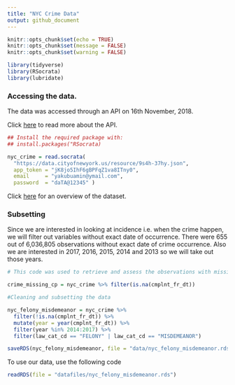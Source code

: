 ```yaml
---
title: "NYC Crime Data"
output: github_document
---
```


```r
knitr::opts_chunk$set(echo = TRUE)
knitr::opts_chunk$set(message = FALSE)
knitr::opts_chunk$set(warning = FALSE)
```

```r
library(tidyverse)
library(RSocrata)
library(lubridate)
```

### Accessing the data. 

The data was accessed through an API on 16th November, 2018.

Click [here](https://dev.socrata.com/consumers/getting-started.html) to read more about the API. 

```r
## Install the required package with:
## install.packages("RSocrata)

nyc_crime = read.socrata(
  "https://data.cityofnewyork.us/resource/9s4h-37hy.json",
  app_token = "jK8jo5IhF6gBPFqZ1va8ITny0",
  email     = "yakubuamin@ymail.com",
  password  = "daTA@12345" )
```


Click [here](https://data.cityofnewyork.us/Public-Safety/NYPD-Complaint-Data-Historic/qgea-i56i) for an overview of the dataset. 

### Subsetting 

Since we are interested in looking at incidence i.e. when the crime happen, we will filter out variables without exact date of occurrence. There were 655 out of 6,036,805 observations without exact date of crime occurrence. Also we are interested in 2017, 2016, 2015, 2014 and 2013 so we will take out those years. 

```r
# This code was used to retrieve and assess the observations with missing date of crime occurrence

crime_missing_cp = nyc_crime %>% filter(is.na(cmplnt_fr_dt))

#Cleaning and subsetting the data

nyc_felony_misdemeanor = nyc_crime %>%
  filter(!is.na(cmplnt_fr_dt)) %>%
  mutate(year = year(cmplnt_fr_dt)) %>% 
  filter(year %in% 2014:2017) %>% 
  filter(law_cat_cd == "FELONY" | law_cat_cd == "MISDEMEANOR")

saveRDS(nyc_felony_misdemeanor, file = "data/nyc_felony_misdemeanor.rds")

```

To use our data, use the following code

```r

readRDS(file = "datafiles/nyc_felony_misdemeanor.rds")
```

